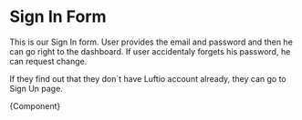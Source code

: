 
<Meta title="Modules/Sign In Form" component={SignInForm} />

# Sign In Form

This is our Sign In form. User provides the email and password and then he can go right to the dashboard. If user accidentaly forgets his password, he can request change.

If they find out that they don`t have Luftio account already, they can go to Sign Un page.


<Canvas>
  <Story name="Sign In Form">{Component}</Story>
</Canvas>
